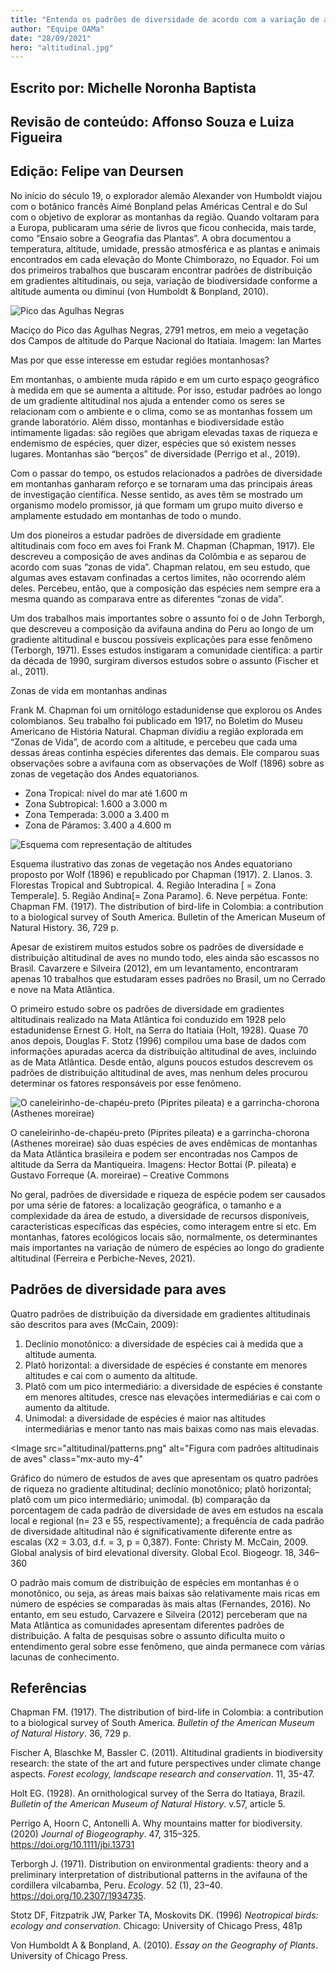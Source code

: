 ```yaml
---
title: "Entenda os padrões de diversidade de acordo com a variação de altitude"
author: "Equipe OAMa"
date: "28/09/2021"
hero: "altitudinal.jpg"
---
```


<h2 class="mb-0 pb-0 font-bold text-md">
Escrito por: Michelle Noronha Baptista
</h2>
<h2 class="mb-0 pb-0 font-bold text-md">
Revisão de conteúdo: Affonso Souza e Luiza Figueira
</h2>
<h2 class="mb-4 pt-0 font-bold text-md">Edição: Felipe van Deursen</h2>

No início do século 19, o explorador alemão Alexander von Humboldt viajou com o botânico francês Aimé Bonpland pelas Américas Central e do Sul com o objetivo de explorar as montanhas da região. Quando voltaram para a Europa, publicaram uma série de livros que ficou conhecida, mais tarde, como “Ensaio sobre a Geografia das Plantas”. A obra documentou a temperatura, altitude, umidade, pressão atmosférica e as plantas e animais encontrados em cada elevação do Monte Chimborazo, no Equador. Foi um dos primeiros trabalhos que buscaram encontrar padrões de distribuição em gradientes altitudinais, ou seja, variação de biodiversidade conforme a altitude aumenta ou diminui (von Humboldt & Bonpland, 2010).

<div class="my-8">
  <Image
    src="altitudinal/agulhas.jpg"
    alt="Pico das Agulhas Negras"
      class="mx-auto"

>

  </Image>
  <p class="font-light sm:px-8 italic">
Maciço do Pico das Agulhas Negras, 2791 metros, em meio a vegetação dos Campos de altitude do Parque Nacional do Itatiaia. Imagem: Ian Martes
 </p>
</div>

<div class="bg-yellow-100 rounded-md px-2 sm:px-12 py-2 sm:py-8 my-2 sm:mx-6 shadow-sm text-gray-800"> 
  <p class="text-lg font-semibold">Mas por que esse interesse em estudar regiões montanhosas?</p>

Em montanhas, o ambiente muda rápido e em um curto espaço geográfico à medida em que se aumenta a altitude. Por isso, estudar padrões ao longo de um gradiente altitudinal nos ajuda a entender como os seres se relacionam com o ambiente e o clima, como se as montanhas fossem um grande laboratório. Além disso, montanhas e biodiversidade estão intimamente ligadas: são regiões que abrigam elevadas taxas de riqueza e endemismo de espécies, quer dizer, espécies que só existem nesses lugares. Montanhas são “berços” de diversidade (Perrigo et al., 2019).

</div>

Com o passar do tempo, os estudos relacionados a padrões de diversidade em montanhas ganharam reforço e se tornaram uma das principais áreas de investigação científica. Nesse sentido, as aves têm se mostrado um organismo modelo promissor, já que formam um grupo muito diverso e amplamente estudado em montanhas de todo o mundo.

Um dos pioneiros a estudar padrões de diversidade em gradiente altitudinais com foco em aves foi Frank M. Chapman (Chapman, 1917). Ele descreveu a composição de aves andinas da Colômbia e as separou de acordo com suas “zonas de vida”. Chapman relatou, em seu estudo, que algumas aves estavam confinadas a certos limites, não ocorrendo além deles. Percebeu, então, que a composição das espécies nem sempre era a mesma quando as comparava entre as diferentes “zonas de vida”.

Um dos trabalhos mais importantes sobre o assunto foi o de John Terborgh, que descreveu a composição da avifauna andina do Peru ao longo de um gradiente altitudinal e buscou possíveis explicações para esse fenômeno (Terborgh, 1971). Esses estudos instigaram a comunidade científica: a partir da década de 1990, surgiram diversos estudos sobre o assunto (Fischer et al., 2011).

<div class="bg-yellow-100 rounded-md px-2 sm:px-12 py-2 sm:py-8 my-2 sm:mx-6 shadow-sm text-gray-800">
  <p class="text-lg font-semibold">Zonas de vida em montanhas andinas</p>

Frank M. Chapman foi um ornitólogo estadunidense que explorou os Andes colombianos. Seu trabalho foi publicado em 1917, no Boletim do Museu Americano de História Natural. Chapman dividiu a região explorada em “Zonas de Vida”, de acordo com a altitude, e percebeu que cada uma dessas áreas continha espécies diferentes das demais. Ele comparou suas observações sobre a avifauna com as observações de Wolf (1896) sobre as zonas de vegetação dos Andes equatorianos.

- Zona Tropical: nível do mar até 1.600 m
- Zona Subtropical: 1.600 a 3.000 m
- Zona Temperada: 3.000 a 3.400 m
- Zona de Páramos: 3.400 a 4.600 m

<div class="my-8">
  <Image
    src="altitudinal/wolf.jpg"
    alt="Esquema com representação de altitudes"
      class="mx-auto"

>

  </Image>
  <p class="font-light sm:px-8 italic">
Esquema ilustrativo das zonas de vegetação nos Andes equatoriano proposto por Wolf (1896) e republicado por Chapman (1917). 2. Llanos. 3. Florestas Tropical and Subtropical. 4. Região Interadina [ = Zona Temperale]. 5. Região Andina[= Zona Paramo]. 6. Neve perpétua. Fonte: Chapman FM. (1917). The distribution of bird-life in Colombia: a contribution to a biological survey of South America. Bulletin of the American Museum of Natural History. 36, 729 p. </p>
</div>

</div>

<p class="font-bold py-4 sm:p-8 text-2xl">
  Apesar de existirem muitos estudos sobre os padrões de diversidade e
  distribuição altitudinal de aves no mundo todo, eles ainda são escassos no
  Brasil. Cavarzere e Silveira (2012), em um levantamento, encontraram apenas 10
  trabalhos que estudaram esses padrões no Brasil, um no Cerrado e nove na Mata
  Atlântica.
</p>

O primeiro estudo sobre os padrões de diversidade em gradientes altitudinais realizado na Mata Atlântica foi conduzido em 1928 pelo estadunidense Ernest G. Holt, na Serra do Itatiaia (Holt, 1928). Quase 70 anos depois, Douglas F. Stotz (1996) compilou uma base de dados com informações apuradas acerca da distribuição altitudinal de aves, incluindo as de Mata Atlântica. Desde então, alguns poucos estudos descrevem os padrões de distribuição altitudinal de aves, mas nenhum deles procurou determinar os fatores responsáveis por esse fenômeno.

<div class="my-8">
  <Image
    src="altitudinal/aves.jpg"
    alt="O caneleirinho-de-chapéu-preto (Piprites pileata) e a garrincha-chorona (Asthenes moreirae)"
      class="mx-auto"

>

  </Image>
  <p class="font-light sm:px-8 italic">
O caneleirinho-de-chapéu-preto (Piprites pileata) e a garrincha-chorona (Asthenes moreirae) são duas espécies de aves endêmicas de montanhas da Mata Atlântica brasileira e podem ser encontradas nos Campos de altitude da Serra da Mantiqueira. Imagens: Hector Bottai (P. pileata) e Gustavo Forreque (A. moreirae) – Creative Commons
</p>
</div>

No geral, padrões de diversidade e riqueza de espécie podem ser causados por uma série de fatores: a localização geográfica, o tamanho e a complexidade da área de estudo, a diversidade de recursos disponíveis, características específicas das espécies, como interagem entre si etc. Em montanhas, fatores ecológicos locais são, normalmente, os determinantes mais importantes na variação de número de espécies ao longo do gradiente altitudinal (Ferreira e Perbiche-Neves, 2021).

<h2 class="text-xl font-bold mt-16 mb-4">Padrões de diversidade para aves</h2>

Quatro padrões de distribuição da diversidade em gradientes altitudinais são descritos para aves (McCain, 2009):

1. Declínio monotônico: a diversidade de espécies cai à medida que a altitude aumenta.
2. Platô horizontal: a diversidade de espécies é constante em menores altitudes e cai com o aumento da altitude.
3. Platô com um pico intermediário: a diversidade de espécies é constante em menores altitudes, cresce nas elevações intermediárias e cai com o aumento da altitude.
4. Unimodal: a diversidade de espécies é maior nas altitudes intermediárias e menor tanto nas mais baixas como nas mais elevadas.
    <div class="my-8 ">
<Image
  src="altitudinal/patterns.png"
  alt="Figura com padrões altitudinais de aves"
  class="mx-auto  my-4"
>

  </Image>
  <p class="font-light sm:px-8 italic ">
Gráfico do número de estudos de aves que apresentam os quatro padrões de riqueza no gradiente altitudinal; declínio monotônico; platô horizontal; platô com um pico intermediário; unimodal. (b) comparação da porcentagem de cada padrão de diversidade de aves em estudos na escala local e regional (n= 23 e 55, respectivamente); a frequência de cada padrão de diversidade altitudinal não é significativamente diferente entre as escalas (X2 = 3.03, d.f. = 3, p = 0,387). Fonte: Christy M. McCain, 2009. Global analysis of bird elevational diversity. Global Ecol. Biogeogr. 18, 346–360</p></div>

O padrão mais comum de distribuição de espécies em montanhas é o monotônico, ou seja, as áreas mais baixas são relativamente mais ricas em número de espécies se comparadas às mais altas (Fernandes, 2016). No entanto, em seu estudo, Carvazere e Silveira (2012) perceberam que na Mata Atlântica as comunidades apresentam diferentes padrões de distribuição. A falta de pesquisas sobre o assunto dificulta muito o entendimento geral sobre esse fenômeno, que ainda permanece com várias lacunas de conhecimento.

<h2 class="text-xl font-bold mt-16 mb-4"> Referências </h2>

Chapman FM. (1917). The distribution of bird-life in Colombia: a contribution to a biological survey of South America. _Bulletin of the American Museum of Natural History_. 36, 729 p.

Fischer A, Blaschke M, Bassler C. (2011). Altitudinal gradients in biodiversity research: the state of the art and future perspectives under climate change aspects. _Forest ecology, landscape research and conservation_. 11, 35-47.

Holt EG. (1928). An ornithological survey of the Serra do Itatiaya, Brazil. _Bulletin of the American Museum of Natural History_. v.57, article 5.

Perrigo A, Hoorn C, Antonelli A. Why mountains matter for biodiversity. (2020) _Journal of Biogeography_. 47, 315–325. https://doi.org/10.1111/jbi.13731

Terborgh J. (1971). Distribution on environmental gradients: theory and a preliminary
interpretation of distributional patterns in the avifauna of the cordillera vilcabamba,
Peru. _Ecology_. 52 (1), 23–40. https://doi.org/10.2307/1934735.

Stotz DF, Fitzpatrik JW, Parker TA, Moskovits DK. (1996) _Neotropical birds: ecology and conservation_. Chicago: University of Chicago Press, 481p

Von Humboldt A & Bonpland, A. (2010). _Essay on the Geography of Plants_. University of Chicago Press.
